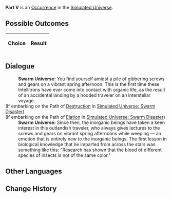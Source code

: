 {{Simulated Universe Event Infobox
|title         = Part V
|image         = 2.png
|type          =
|domains_su    = 
|domains_ext   = 
|domains_swarm = 
|domains_gng   = 
|requirements  =
|prev          = 
|next          = 
|indexRewards  =
|characters    = 
}}
'''Part V''' is an [[Simulated Universe/Occurrence|Occurrence]] in the [[Simulated Universe]].

==Possible Outcomes==
{| class="article-table"
!Choice
!Result

|}

<!--
==Gameplay Notes==

-->
==Dialogue==
{{Dialogue Start}}
:'''Swarm Universe:''' You find yourself amidst a pile of gibbering screws and gears on a vibrant spring afternoon. This is the first time these Intellitrons have ever come into contact with organic life, as the result of an accidental landing by a hooded traveler on an interstellar voyage.
;(If embarking on the Path of [[Simulated Universe/Paths#Destruction|Destruction]] in [[Simulated Universe: Swarm Disaster]])
:{{SU Special Dialogue|Destruction|Make the little screws quiet down!|Don't touch his hat! This isn't the afternoon to get acquainted with ice cubes.}}
;(If embarking on the Path of [[Simulated Universe/Paths#Elation|Elation]] in [[Simulated Universe: Swarm Disaster]])
:{{SU Special Dialogue|Elation|Touch his hat!|You can do whatever you put your mind to!}}
:'''Swarm Universe:''' Since then, the inorganic beings have taken a keen interest in this outlandish traveler, who always gives lectures to the screws and gears on vibrant spring afternoons while weeping &mdash; an emotion that is entirely new to the inorganic beings. The first lesson in biological knowledge that he imparted from across the stars was something like this: "Research has shown that the blood of different species of insects is not of the same color."
{{Dialogue End}}

==Other Languages==
{{Other Languages
|en    = Part V
|zhs   = 其五
|zht   = 其五
|ja    = その5
|ko    = V
|es    = Parte V
|fr    = Partie V
|ru    = V
|th    = ตอน 5
|vi    = Phần 5
|de    = Teil 5
|id    = Bagian V
|pt    = Parte V
}}

==Change History==
{{Change History|1.0}}

